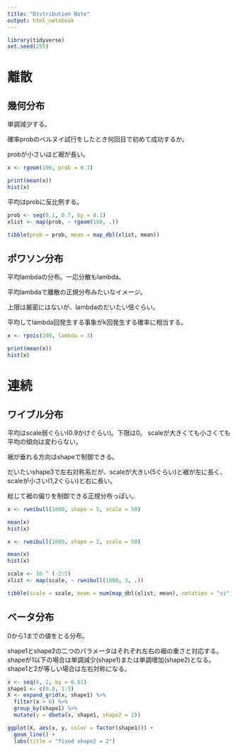 ```yaml
---
title: "Distribution Note"
output: html_notebook
---
```


```r
library(tidyverse)
set.seed(255)
```


# 離散

## 幾何分布

単調減少する。

確率probのベルヌイ試行をしたとき何回目で初めて成功するか。

probが小さいほど裾が長い。

```r
x <- rgeom(100, prob = 0.3)

print(mean(x))
hist(x)
```


平均はprobに反比例する。

```r
prob <- seq(0.1, 0.7, by = 0.1)
xlist <- map(prob, ~ rgeom(100, .))

tibble(prob = prob, mean = map_dbl(xlist, mean))
```


## ポワソン分布

平均lambdaの分布。一応分散もlambda。

平均lambdaで離散の正規分布みたいなイメージ。

上限は厳密にはないが、lambdaのだいたい倍ぐらい。

平均してlambda回発生する事象がk回発生する確率に相当する。

```r
x <- rpois(100, lambda = 3)

print(mean(x))
hist(x)
```

# 連続

## ワイブル分布

平均はscale弱ぐらい(0.9かけぐらい)。下限は0。
scaleが大きくても小さくても平均の傾向は変わらない。

裾が垂れる方向はshapeで制御できる。

だいたいshape3で左右対称系だが、scaleが大きい(5ぐらい)と裾が左に長く、scaleが小さい(1,2ぐらい)と右に長い。

総じて裾の偏りを制御できる正規分布っぽい。

```r
x <- rweibull(1000, shape = 5, scale = 50)

mean(x)
hist(x)
```

```r
x <- rweibull(1000, shape = 2, scale = 50)

mean(x)
hist(x)
```

```r
scale <- 10 ^ (-2:5)
xlist <- map(scale, ~ rweibull(1000, 3, .))

tibble(scale = scale, mean = num(map_dbl(xlist, mean), notation = "si"))
```

## ベータ分布

0から1までの値をとる分布。

shape1とshape2の二つのパラメータはそれぞれ左右の裾の重さと対応する。
shapeが1以下の場合は単調減少(shape1)または単調増加(shape2)となる。
shape1と2が等しい場合は左右対称になる。

```r
x <- seq(0, 1, by = 0.01)
shape1 <- c(0.8, 1:5)
X <- expand_grid(x, shape1) %>% 
  filter(x > 0) %>% 
  group_by(shape1) %>% 
  mutate(y = dbeta(x, shape1, shape2 = 2))

ggplot(X, aes(x, y, color = factor(shape1))) +
  geom_line() +
  labs(title = "fixed shape2 = 2")
```

